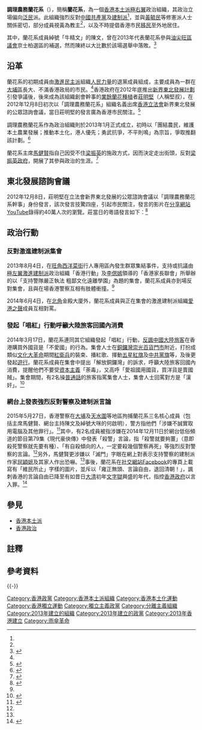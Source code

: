 {{香港政黨表
|中文名稱=調理農務蘭花系
|英文名稱=The Faculty Of Orchid Gardening
|黨徽文件名=[[file:Orchid_Gardening_Logo.jpg|200px]]
|色彩編碼={{Party meta/color/調理農務蘭花系}}
|組織形式=
|註冊編號=
|註冊名稱=
|主席=[[馬健賢|馬健賢]]（[[綽號|綽號]]啤梨）<ref name="蘭花系三首腦起底 揭「失落中年」變「港獨中堅」">{{cite news |language = 中文 |author = 梁景堯 |coauthors = 譚志賢 |url = http://paper.takungpao.com/resfile/PDF/20140206/PDF/a2_screen.pdf |title = 蘭花系三首腦起底 揭「失落中年」變「港獨中堅」 |publisher = 大公報(香港) |pages =  |date = 2014-02-06 |accessdate = 2017-04-02 |archive-date = 2020-08-21 |archive-url = https://web.archive.org/web/20200821081053/http://paper.takungpao.com/resfile/PDF/20140206/PDF/a2_screen.pdf |dead-url = no }}</ref>
|頭銜1=秘書長
|姓名1=丘旭明（綽號客家佬）<ref name="蘭花系三首腦起底 揭「失落中年」變「港獨中堅」" />
|頭銜2=
|姓名2=
|頭銜3=
|姓名3=
|創立={{start date|2013|01|}}
|解散=
|總部=
|黨員人數=
|象徵顏色={{color box|{{Party meta/color/調理農務蘭花系}}}}
|政黨口號=調理農務 天公地道
|立法會議席={{Infobox political party/seats|0|90|hex={{Party meta/color/調理農務蘭花系}}}}
|區議會議席={{Infobox political party/seats|0|458|hex={{Party meta/color/調理農務蘭花系}}}}
|政治派系=[[本土派_(香港)|本土派]]
|意識形態=香港[[本土主義|本土主義]]<br/>[[自由意志主義|自由意志主義]]<br/>[[反共主義|反共主義]]<br/>[[文化保守主義|文化保守主義]]
|政治立场=[[右翼|右翼]]
|國際組織=
|網站=[https://zh-hk.facebook.com/dllmorchid/ https://zh-hk.facebook.com/dllmorchid/]
|補充說明=
}}
'''調理農務蘭花系'''{{notetag|[[粵語|粵語]]諧音為「[[屌你老母|屌你老母]]爛化[[屄|屄]]」。}}（{{lang-en|The Faculty Of Orchid Gardening}}），簡稱'''蘭花系'''，為一個[[香港本土派|香港本土派]][[極右翼|極右翼]]政治組織，其政治立場偏向[[泛民|泛民]]派。此組織強烈反對[[中國共產黨|中國共產黨]]及[[建制派_(香港)|建制派]]<ref name="蘭花系三首腦起底 揭「失落中年」變「港獨中堅」" />，並與[[黃毓民|黃毓民]]等修憲派人士關係密切，部分成員視黃為教主<ref name="蘭花系三首腦起底 揭「失落中年」變「港獨中堅」" />，以及不時提倡香港市民[[移民|移民]]至外地居住。

其中，蘭花系成員綽號「牛精文」的陳文，曾在2013年代表蘭花系參與[[油尖旺區議會|油尖旺區議會]]京士柏選區的補選，然而陳終以大比數於該場選舉中落敗。<ref name="涉「殺警」言論 三蘭花系成員被捕">{{cite news |language = 中文 |author =  |coauthors =  |url = http://std.stheadline.com/daily/news-content.php?id=91296&target=2 |title = 涉「殺警」言論 三蘭花系成員被捕 |publisher = 星島日報(香港) |pages =  |date = 2015-05-28 |accessdate = 2017-04-02 |archive-date = 2019-06-03 |archive-url = https://web.archive.org/web/20190603225638/http://std.stheadline.com/daily/news-content.php?id=91296&target=2 |dead-url = no }}</ref>

==沿革==
蘭花系的初期成員由[[激進民主派_(香港)|激進民主派]]組織[[人民力量|人民力量]]的退黨成員組成，主要成員為一群在[[大埔區|大埔區]]長大、不滿香港政局的市民。<ref name="蘭花系三首腦起底 揭「失落中年」變「港獨中堅」" />香港政府在2012年底推出[[新界東北發展計劃|新界東北發展計劃]]引發爭議後，後來成為該組織創會幹事的[[業餘|業餘]][[蘭花|蘭花]][[種植|種植]]者[[莊明堅|莊明堅]]（人稱堅叔），在2012年12月8日初次以「調理農務蘭花系」組織名義出席[[香港立法會|香港立法會]]新界東北發展的公眾諮詢會議，當日莊明堅的發言廣為香港市民關注。<ref name="隔牆有耳︰蘭花系莊明堅　調理農務　開心抗爭">{{cite news |language = 中文 |author = 李八方 |coauthors =  |url = http://hk.apple.nextmedia.com/news/art/20121224/18112326 |title = 隔牆有耳︰蘭花系莊明堅　調理農務　開心抗爭 |publisher = 蘋果日報(香港) |pages =  |date = 2012-12-24 |accessdate = 2017-04-01 |archive-date = 2017-04-02 |archive-url = https://web.archive.org/web/20170402165554/http://hk.apple.nextmedia.com/news/art/20121224/18112326 |dead-url = no }}</ref>

調理農務蘭花系作為政治組織則於2013年1月正式成立，初時以「團結農民，維護本土農業發展；推動本土化，港人優先；勇武抗爭，不平則鳴」為宗旨，爭取推翻該計劃。<ref name="「調理農務蘭花系」大起底">{{cite news |language = 中文 |author =  |coauthors =  |url = http://paper.wenweipo.com/2013/08/15/HK1308150001.htm |title = 「調理農務蘭花系」大起底 |publisher = 文匯報 |pages =  |date = 2013-08-15 |accessdate = 2017-04-01 |archive-date = 2020-08-21 |archive-url = https://web.archive.org/web/20200821081101/http://paper.wenweipo.com/2013/08/15/HK1308150001.htm |dead-url = no }}</ref>

蘭花系主席[[馬健賢|馬健賢]]指自己因受不住[[梁振英|梁振英]]的施政方式，因而決定走出街頭，反對[[梁振英政府|梁振英政府]]，開展了其參與政治的生涯。<ref name="離地中產變怒火中年 經紀無悔失生意：忍唔到689">{{cite news |language = 中文 |author =  |coauthors =  |url = http://nextplus.nextmedia.com/news/spot/20160717/411348 |title = 離地中產變怒火中年 經紀無悔失生意：忍唔到689 |publisher = 壹週Plus |pages =  |date = 2016-07-17 |accessdate = 2017-04-01 |archive-date = 2018-02-06 |archive-url = https://web.archive.org/web/20180206002450/http://nextplus.nextmedia.com/news/spot/20160717/411348 |dead-url = no }}</ref>

== 東北發展諮詢會議 ==
2012年12月8日，莊明堅在立法會新界東北發展的公眾諮詢會議以「調理農務蘭花系幹事」身份發言，該次發言技驚四座，引起市民關注，發言的影片在[[分享網站|分享網站]][[YouTube|YouTube]]錄得約40萬人次的瀏覽。莊當日的粵語發言如下：<ref>{{cite web |url=https://www.youtube.com/watch?v=ANdDXFcf_BI |title=莊明堅, 調理農務蘭花系幹事打倒梁振英，反對新東北計劃 @ 2012.12.8 |date=2012-12-08 |access-date=2018-02-05 |archive-date=2021-01-18 |archive-url=https://web.archive.org/web/20210118030128/https://www.youtube.com/watch?v=ANdDXFcf_BI |dead-url=no }}</ref>

{{quote|主席，我係調理農務蘭花系嘅幹事。蘭花，係花中君子，王者之香。係咪梁振英係特首、小人、大話精、偽君子，就可以僭建花槽種蘭花？就唔俾地我哋調理農務？大陸、台灣出口嘅蘭花，係百幾二百種呀！賺本港數以億計嘅外匯。點解我哋調理農務係咁難呀？主席，我哋調理農務蘭花系，農務蘭花三四十年；日出而作，日入而息，清茶淡飯，與世無爭。儲咗十零萬，諗住可以安享晚年；但係點解你個「福佳」嘅梁振英，都係左查右查我哋？仲要割地賣港，毁我家園！我哋調理農務都唔得。主席，我哋調理農務蘭花系反對東北嘅發展計劃！所謂「斷人衣食，尤如殺人父母」，所謂「搬遷」，就好似將海龜搬去沙漠，死梗㗎！道理講完，你哋會聽咩？主席，我哋調理農務蘭花系，對於毫無誠信嘅政府，講乜都冇用。你哋語言嘅『偽術』，已經去到『不攻自破、不打自招、不知所謂』嘅地步。而家唯一可以令市民滿意嘅，就係取消方案，同埋梁振英落台！我哋調理農務蘭花系對「東北」說不！一月一號，「CY元旦大遊行」見！打倒梁振英！打倒港共政權！{{NoteTag|語譯：「主席，我是調理農務蘭花系的幹事。蘭花，是花中君子，王者之香。是否因梁振英是特首、小人、慣性說謊者、偽君子，便可以僭建花槽種植蘭花？便不給土地我們調理農務？大陸、台灣出口的蘭花，有百多二百種啊！賺取本港數以億計的外匯。為什麼我們調理農務是這樣困難呢？主席，我們調理農務蘭花系，農務蘭花三四十年；日出而作，日入而息，清茶淡飯，與世無爭。儲蓄了十多萬元，以為可以安享晚年；但是為什麼你這位『福佳』的梁振英，總是不斷的查核我們？還要割地賣港，毁我家園！我們調理農務都不可以。主席，我們調理農務蘭花系反對東北的發展計劃！所謂『斷人衣食，尤如殺人父母』，所謂『搬遷』，就好像將海龜搬到沙漠，是必死的！道理說完，你們會聽嗎？主席，我們調理農務蘭花系，對於毫無誠信的政府，說什麼也沒有用。你們語言的『偽術』，已經到了『不攻自破、不打自招、不知所謂』的地步。現在唯一可以令市民滿意的，就是取消方案，連同梁振英落台！我們調理農務蘭花系對『東北』說不！一月一日，『CY元旦大遊行』見！打倒梁振英！打倒港共政權！」}}}}

==政治行動==
===反對激進建制派集會===
2013年8月4日，在[[旺角|旺角]][[西洋菜街|西洋菜街]]行人專用區內發生群眾集結事件，支持或抗議由[[極左翼|極左翼]][[激進建制派|激進建制派]]政治組織「香港行動」及[[李偲嫣|李偲嫣]]領導的「香港家長聯會」所舉辦的以「支持警隊嚴正執法 粗鄙文化遠離學園」為題的集會，蘭花系成員亦到場反對集會，且與在場香港警察互相有肢體衝撞。<ref name="「調理農務蘭花系」大起底" />

2014年6月4日，在[[北角|北角]]金殿大廈外，蘭花系成員與正在集會的激進建制派組織[[愛港之聲|愛港之聲]]成員互相對罵。

===發起「唱紅」行動呼籲大陸旅客回國內消費===
2014年3月17日，蘭花系連同其它組織發起「唱紅」行動，[[反諷|反諷]][[中國大陸|中國大陸]][[旅客|旅客]]在香港購買外國貨是「不愛國」的行為。集會人士在[[銅鑼灣|銅鑼灣]][[香港崇光百貨|崇光百貨]][[門市|門市]]附近，打扮成類似[[文化大革命|文化大革命]]期間[[紅衛兵|紅衛兵]]的裝束、播紅歌、揮動[[五星紅旗|五星紅旗]]及[[中國共產黨黨旗黨徽|中共黨旗]]等，及後更發起[[遊行|遊行]]。蘭花系成員在集會中提出「解放銅鑼灣」的訴求，呼籲大陸旅客回國內消費，提醒他們不要受[[資本主義|資本主義]]「荼毒」，又高呼「愛祖國用國貨，買洋貨是賣國賊」。集會期間，有2名操[[普通話|普通話]]的旅客指罵集會人士，集會人士回罵對方是「漢奸」。<ref name="「紅衞兵」大戰普通話男女">{{cite news |language = 中文 |author =  |coauthors =  |url = http://hk.apple.nextmedia.com/news/art/20140317/18659147 |title = 「紅衞兵」大戰普通話男女 |publisher = 蘋果日報(香港) |pages =  |date = 2014-03-17 |accessdate = 2017-04-03 |archive-date = 2017-04-04 |archive-url = https://web.archive.org/web/20170404043315/http://hk.apple.nextmedia.com/news/art/20140317/18659147 |dead-url = no }}</ref>

===網台上發表強烈反對警察及建制派言論===
2015年5月27日，香港警察在[[大埔區|大埔]]及[[天水圍|天水圍]]等地區拘捕蘭花系三名核心成員（包括主席馬健賢、網台主持陳文及綽號大咪的何啟明），警方指他們「涉嫌不誠實取用電腦及其他罪行」。<ref name="狂言「殺警」「滅門」 蘭花系三成員被拘">{{cite news |language = 中文 |author = 李自明 |coauthors = 齊正之 |url = http://hk.apple.nextmedia.com/news/art/20150325/19089345 |title = 狂言「殺警」「滅門」 蘭花系三成員被拘 |publisher = 文匯報 |pages =  |date = 2015-05-28 |accessdate = 2017-04-02 |archive-date = 2017-04-02 |archive-url = https://web.archive.org/web/20170402170535/http://hk.apple.nextmedia.com/news/art/20150325/19089345 |dead-url = no }}</ref>其中，有2名成員被指涉嫌在2014年12月11日於網台低俗頻道的節目第79集《現代豪俠傳》中發表「殺警」言論，指「殺警就要夠薑」（意即殺死警察就先要有種）、「有自殺傾向的人，一定要殺幾個警察再死」等強烈反對警察的言論。<ref name="涉「殺警」言論 三蘭花系成員被捕" />另外，馬健賢更涉嫌以「滅門」字眼在網上對表示支持警察的建制派作家[[屈穎妍|屈穎妍]]及其家人作出恐嚇。<ref name="狂言「殺警」「滅門」 蘭花系三成員被拘" />事後，蘭花系在[[社交網站|社交網站]][[Facebook|Facebook]]的專頁上載寫有「維民所止」字樣的圖片，並斥以「雍正無頭、言論自由，退回清朝！」，諷刺香港的言論自由已降至有如昔日[[大清|大清]]初年[[文字獄|文字獄]]興盛的年代，指控[[香港政府|香港政府]]以言入罪。<ref name="蘭花系兩成員被警拘捕　專頁貼「維民所止」諷文字獄">{{cite news |language = 中文 |author =  |coauthors =  |url = http://www.passiontimes.hk/article/05-28-2015/23265 |title = 蘭花系兩成員被警拘捕　專頁貼「維民所止」諷文字獄 |publisher = 熱血時報 |pages =  |date = 2015-05-28 |accessdate = 2017-04-02 |archive-date = 2020-08-21 |archive-url = https://web.archive.org/web/20200821081145/http://www.passiontimes.hk/article/05-28-2015/23265 |dead-url = no }}</ref>

==參見==
*[[香港本土派|香港本土派]]
*[[香港政治|香港政治]]

==註釋==
{{notefoot}}

==參考資料==
{{Reflist|30em}}

{{-}}
{{香港政黨}}

[[Category:香港政黨|Category:香港政黨]]
[[Category:香港本土派組織|Category:香港本土派組織]]
[[Category:香港本土化運動|Category:香港本土化運動]]
[[Category:香港獨立運動|Category:香港獨立運動]]
[[Category:獨立主義政黨|Category:獨立主義政黨]]
[[Category:分離主義組織|Category:分離主義組織]]
[[Category:2013年建立的組織|Category:2013年建立的組織]]
[[Category:2013年建立的政黨|Category:2013年建立的政黨]]
[[Category:2013年香港建立|Category:2013年香港建立]]
[[Category:雨傘革命|Category:雨傘革命]]